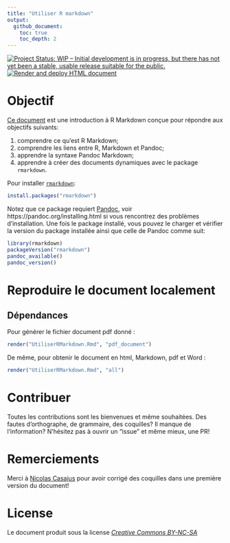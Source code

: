 ```yaml
---
title: "Utiliser R markdown"
output: 
  github_document:
    toc: true
    toc_depth: 2
---
```


[![Project Status: WIP – Initial development is in progress, but there has not yet been a stable, usable release suitable for the public.](https://www.repostatus.org/badges/latest/wip.svg)](https://www.repostatus.org/#wip)
[![Render and deploy HTML document](https://github.com/KevCaz/Rmarkdowndocfr/workflows/Render%20and%20deploy%20HTML%20document/badge.svg)](https://github.com/KevCaz/Rmarkdowndocfr/actions?query=workflow%3A"Render+and+deploy+HTML+document")


# Objectif 

[Ce document](https://kevcaz.github.io/Rmarkdowndocfr/) est une introduction à R Markdown conçue pour répondre aux objectifs suivants:

1. comprendre ce qu'est R Markdown;
2. comprendre les liens entre R, Markdown et Pandoc;
3. apprendre la syntaxe Pandoc Markdown;
4. apprendre à créer des documents dynamiques avec le package `rmarkdown`.


Pour installer [`rmarkdown`](https://rmarkdown.rstudio.com/):

```r
install.packages("rmarkdown")
```

Notez que ce package requiert [Pandoc](https://pandoc.org/), voir https://pandoc.org/installing.html si vous rencontrez des problèmes d'installation. Une fois le package installé, vous pouvez le charger et vérifier la version du package installée ainsi que celle de Pandoc comme suit: 

```r
library(rmarkdown)
packageVersion("rmarkdown")
pandoc_available()
pandoc_version()
```


# Reproduire le document localement 

## Dépendances


Pour générer le fichier document pdf donné&nbsp;:

```r
render("UtiliserRMarkdown.Rmd", "pdf_document")
```

De même, pour obtenir le document en html, Markdown, pdf et Word&nbsp;:


```r
render("UtiliserRMarkdown.Rmd", "all")  
```


# Contribuer

Toutes les contributions sont les bienvenues et même souhaitées. Des fautes d'orthographe, de grammaire, des coquilles? Il manque de l'information? N'hésitez pas à ouvrir un "issue" et même mieux, une PR! 


# Remerciements

Merci à [Nicolas Casajus](https://github.com/ahasverus) pour avoir corrigé des coquilles dans une première version du document!


# License

Le document produit sous la license [*Creative Commons BY-NC-SA*](https://creativecommons.org/licenses/by-nc-sa/2.0/)